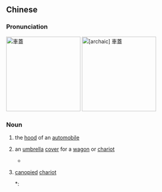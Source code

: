 {{also|车盖}}
==Chinese==
{{was fwotd|2016|May|29|lang=zh}}
{{zh-forms|s=车盖}}
===Pronunciation===
{{zh-pron
|m=chēgài,er=y
|c=ce1 goi3
|cat=n
}}
[[Image:Sonett-mk2V4-powerbulge.jpg|200px|thumb|車蓋]]
[[Image:TERRACOTTA ARMY @ Gdynia 2006 - 01 ubt.jpeg|200px|thumb|[archaic] 車蓋]]
===Noun===
{{zh-noun}}

# the [[hood]] of an [[automobile]]
# {{lb|zh|archaic}} an [[umbrella]] [[cover]] for a [[wagon]] or [[chariot]]
#* {{zh-x|其 家 之 東南，有 一 大 桑樹，高 五 丈 餘，遙望 之，童童 如 車蓋。|To the southeast of their home, was a large [[w:white mulberry|mulberry tree]], which rose to a height of {{comment|five ''zhang''|one zhang is approximately 2.31 meters, five zhang is approximately 11.55 meters (37.89555 feet)}}, and could be seen from far away. The tree was thickly covered with leaves like the '''umbrella over a horse drawn cart'''.|ref={{c.|1330–1400}} {{w|Luo Guanzhong}}, [[s:Translation:Romance of the Three Kingdoms/Chapter 1#8|''Romance of the Three Kingdoms'', Chapter 1]]|CL}}
# {{lb|zh|archaic}} [[canopy|canopied]] [[chariot]]
#*: {{zh-x|我 為 天子，當 乘 此 車蓋。|I am the {{comment|son of heaven|emperor}}; I must ride on this '''canopied chariot'''.|ref={{c.|1330–1400}} {{w|Luo Guanzhong}}, [[s:Translation:Romance of the Three Kingdoms/Chapter 1#9|''Romance of the Three Kingdoms'', Chapter 1]]|CL}}

{{zh-cat|Vehicles}}